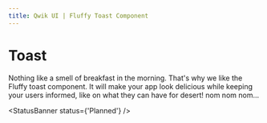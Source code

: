 ```yaml
---
title: Qwik UI | Fluffy Toast Component
---
```


# Toast

Nothing like a smell of breakfast in the morning. That's why we like the Fluffy toast component.
It will make your app look delicious while keeping your users informed, like on what they can have for desert! nom nom nom...

<StatusBanner status={'Planned'} />
